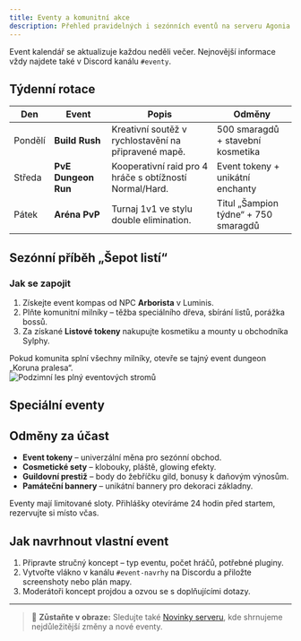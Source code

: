 ```yaml
---
title: Eventy a komunitní akce
description: Přehled pravidelných i sezónních eventů na serveru Agonia a jak se do nich zapojit.
---
```


<Callout type="info" emoji="📅">
  Event kalendář se aktualizuje každou neděli večer. Nejnovější informace vždy najdete také v Discord kanálu <code>#eventy</code>.
</Callout>

## Týdenní rotace

| Den | Event | Popis | Odměny |
| --- | --- | --- | --- |
| Pondělí | **Build Rush** | Kreativní soutěž v rychlostavění na připravené mapě. | 500 smaragdů + stavební kosmetika |
| Středa | **PvE Dungeon Run** | Kooperativní raid pro 4 hráče s obtížností Normal/Hard. | Event tokeny + unikátní enchanty |
| Pátek | **Aréna PvP** | Turnaj 1v1 ve stylu double elimination. | Titul „Šampion týdne“ + 750 smaragdů |

## Sezónní příběh „Šepot listí“

<div className="grid gap-4 lg:grid-cols-[1.2fr,0.8fr]">
  <div className="rounded-md border border-emerald-400/30 bg-emerald-500/15 p-6 text-emerald-50">
    <h3 className="text-xl font-semibold">Jak se zapojit</h3>
    <ol className="mt-3 space-y-2 text-sm leading-6 text-emerald-50/90">
      <li>Získejte event kompas od NPC <strong>Arborista</strong> v Luminis.</li>
      <li>Plňte komunitní milníky – těžba speciálního dřeva, sbírání listů, porážka bossů.</li>
      <li>Za získané <strong>Listové tokeny</strong> nakupujte kosmetiku a mounty u obchodníka Sylphy.</li>
    </ol>
    <Callout type="success" emoji="🌿">
      Pokud komunita splní všechny milníky, otevře se tajný event dungeon „Koruna pralesa“.
    </Callout>
  </div>
  <img
    src="https://placehold.co/700x420/14532d/ffffff?text=Sez%C3%B3nn%C3%AD+les"
    alt="Podzimní les plný eventových stromů"
    className="h-full rounded-md border border-emerald-400/50 object-cover"
    loading="lazy"
  />
</div>

## Speciální eventy

<Cards>
  <Card
    title="Luminis Festival světel"
    description="Jednou měsíčně – kooperativní ohňostroj, parkourová výzva a sbírání světelných fragmentů."
    icon="✨"
  />
  <Card
    title="Build Jam"
    description="Tématický build event na creative plotkách. Vítěz získá vystavení stavby ve městě."
    icon="🧱"
  />
  <Card
    title="Roleplay večery"
    description="Moderovaný příběh s NPC, doprovodným voice chatem a unikátními rozhodnutími hráčů."
    icon="🎭"
  />
  <Card
    title="Bedwars Invitational"
    description="Pick-up turnaj gild proti sobě, s vlastním komentářem a streamem."
    icon="🛏️"
  />
</Cards>

## Odměny za účast

- **Event tokeny** – univerzální měna pro sezónní obchod.
- **Cosmetické sety** – klobouky, pláště, glowing efekty.
- **Guildovní prestiž** – body do žebříčku gild, bonusy k daňovým výnosům.
- **Památeční bannery** – unikátní bannery pro dekoraci základny.

<Callout type="warning" emoji="⏰">
  Eventy mají limitované sloty. Přihlášky otevíráme 24 hodin před startem, rezervujte si místo včas.
</Callout>

## Jak navrhnout vlastní event

1. Připravte stručný koncept – typ eventu, počet hráčů, potřebné pluginy.
2. Vytvořte vlákno v kanálu <code>#event-navrhy</code> na Discordu a přiložte screenshoty nebo plán mapy.
3. Moderátoři koncept projdou a ozvou se s doplňujícími dotazy.

---

> 🎯 **Zůstaňte v obraze:** Sledujte také [Novinky serveru](/wiki/index#co-je-pr%C3%A1v%C4%9B-hot-topic), kde shrnujeme nejdůležitější změny a nové eventy.
